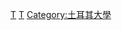 {{Commonscat|Alumni by university or college in Turkey}}

[[Category:亞洲的大學校友|T]]
[[Category:歐洲大學校友|T]]
[[Category:土耳其大學|Category:土耳其大學]]